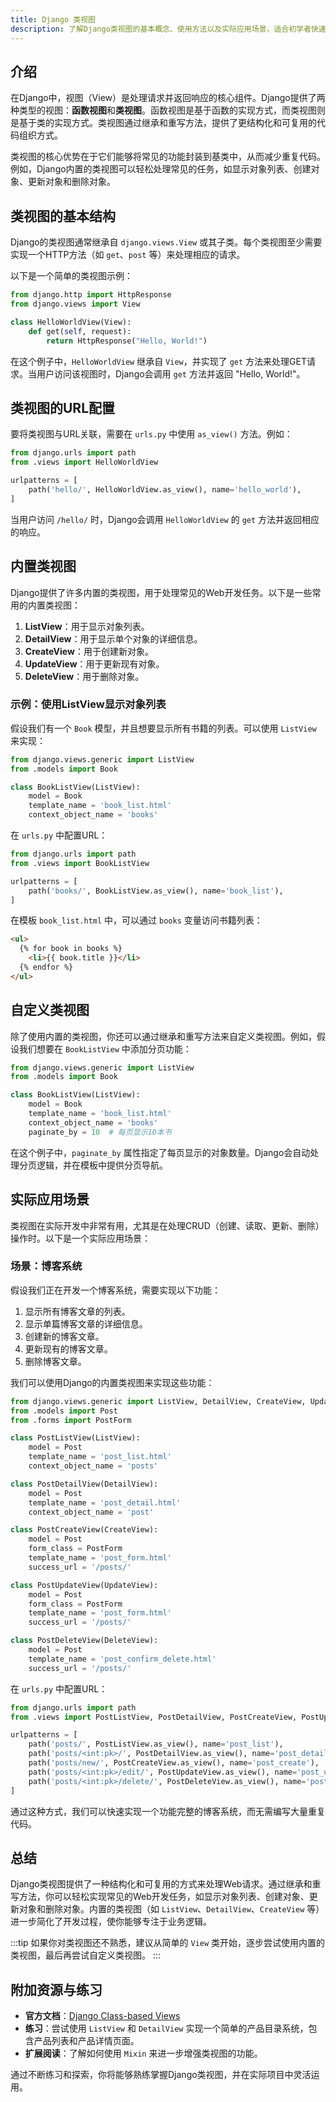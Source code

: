 ```yaml
---
title: Django 类视图
description: 了解Django类视图的基本概念、使用方法以及实际应用场景，适合初学者快速掌握类视图的核心知识。
---
```


## 介绍

在Django中，视图（View）是处理请求并返回响应的核心组件。Django提供了两种类型的视图：**函数视图**和**类视图**。函数视图是基于函数的实现方式，而类视图则是基于类的实现方式。类视图通过继承和重写方法，提供了更结构化和可复用的代码组织方式。

类视图的核心优势在于它们能够将常见的功能封装到基类中，从而减少重复代码。例如，Django内置的类视图可以轻松处理常见的任务，如显示对象列表、创建对象、更新对象和删除对象。

## 类视图的基本结构

Django的类视图通常继承自 `django.views.View` 或其子类。每个类视图至少需要实现一个HTTP方法（如 `get`、`post` 等）来处理相应的请求。

以下是一个简单的类视图示例：

```python
from django.http import HttpResponse
from django.views import View

class HelloWorldView(View):
    def get(self, request):
        return HttpResponse("Hello, World!")
```

在这个例子中，`HelloWorldView` 继承自 `View`，并实现了 `get` 方法来处理GET请求。当用户访问该视图时，Django会调用 `get` 方法并返回 "Hello, World!"。

## 类视图的URL配置

要将类视图与URL关联，需要在 `urls.py` 中使用 `as_view()` 方法。例如：

```python
from django.urls import path
from .views import HelloWorldView

urlpatterns = [
    path('hello/', HelloWorldView.as_view(), name='hello_world'),
]
```

当用户访问 `/hello/` 时，Django会调用 `HelloWorldView` 的 `get` 方法并返回相应的响应。

## 内置类视图

Django提供了许多内置的类视图，用于处理常见的Web开发任务。以下是一些常用的内置类视图：

1. **ListView**：用于显示对象列表。
2. **DetailView**：用于显示单个对象的详细信息。
3. **CreateView**：用于创建新对象。
4. **UpdateView**：用于更新现有对象。
5. **DeleteView**：用于删除对象。

### 示例：使用ListView显示对象列表

假设我们有一个 `Book` 模型，并且想要显示所有书籍的列表。可以使用 `ListView` 来实现：

```python
from django.views.generic import ListView
from .models import Book

class BookListView(ListView):
    model = Book
    template_name = 'book_list.html'
    context_object_name = 'books'
```

在 `urls.py` 中配置URL：

```python
from django.urls import path
from .views import BookListView

urlpatterns = [
    path('books/', BookListView.as_view(), name='book_list'),
]
```

在模板 `book_list.html` 中，可以通过 `books` 变量访问书籍列表：

```html
<ul>
  {% for book in books %}
    <li>{{ book.title }}</li>
  {% endfor %}
</ul>
```

## 自定义类视图

除了使用内置的类视图，你还可以通过继承和重写方法来自定义类视图。例如，假设我们想要在 `BookListView` 中添加分页功能：

```python
from django.views.generic import ListView
from .models import Book

class BookListView(ListView):
    model = Book
    template_name = 'book_list.html'
    context_object_name = 'books'
    paginate_by = 10  # 每页显示10本书
```

在这个例子中，`paginate_by` 属性指定了每页显示的对象数量。Django会自动处理分页逻辑，并在模板中提供分页导航。

## 实际应用场景

类视图在实际开发中非常有用，尤其是在处理CRUD（创建、读取、更新、删除）操作时。以下是一个实际应用场景：

### 场景：博客系统

假设我们正在开发一个博客系统，需要实现以下功能：

1. 显示所有博客文章的列表。
2. 显示单篇博客文章的详细信息。
3. 创建新的博客文章。
4. 更新现有的博客文章。
5. 删除博客文章。

我们可以使用Django的内置类视图来实现这些功能：

```python
from django.views.generic import ListView, DetailView, CreateView, UpdateView, DeleteView
from .models import Post
from .forms import PostForm

class PostListView(ListView):
    model = Post
    template_name = 'post_list.html'
    context_object_name = 'posts'

class PostDetailView(DetailView):
    model = Post
    template_name = 'post_detail.html'
    context_object_name = 'post'

class PostCreateView(CreateView):
    model = Post
    form_class = PostForm
    template_name = 'post_form.html'
    success_url = '/posts/'

class PostUpdateView(UpdateView):
    model = Post
    form_class = PostForm
    template_name = 'post_form.html'
    success_url = '/posts/'

class PostDeleteView(DeleteView):
    model = Post
    template_name = 'post_confirm_delete.html'
    success_url = '/posts/'
```

在 `urls.py` 中配置URL：

```python
from django.urls import path
from .views import PostListView, PostDetailView, PostCreateView, PostUpdateView, PostDeleteView

urlpatterns = [
    path('posts/', PostListView.as_view(), name='post_list'),
    path('posts/<int:pk>/', PostDetailView.as_view(), name='post_detail'),
    path('posts/new/', PostCreateView.as_view(), name='post_create'),
    path('posts/<int:pk>/edit/', PostUpdateView.as_view(), name='post_update'),
    path('posts/<int:pk>/delete/', PostDeleteView.as_view(), name='post_delete'),
]
```

通过这种方式，我们可以快速实现一个功能完整的博客系统，而无需编写大量重复代码。

## 总结

Django类视图提供了一种结构化和可复用的方式来处理Web请求。通过继承和重写方法，你可以轻松实现常见的Web开发任务，如显示对象列表、创建对象、更新对象和删除对象。内置的类视图（如 `ListView`、`DetailView`、`CreateView` 等）进一步简化了开发过程，使你能够专注于业务逻辑。

:::tip
如果你对类视图还不熟悉，建议从简单的 `View` 类开始，逐步尝试使用内置的类视图，最后再尝试自定义类视图。
:::

## 附加资源与练习

- **官方文档**：[Django Class-based Views](https://docs.djangoproject.com/en/stable/topics/class-based-views/)
- **练习**：尝试使用 `ListView` 和 `DetailView` 实现一个简单的产品目录系统，包含产品列表和产品详情页面。
- **扩展阅读**：了解如何使用 `Mixin` 来进一步增强类视图的功能。

通过不断练习和探索，你将能够熟练掌握Django类视图，并在实际项目中灵活运用。